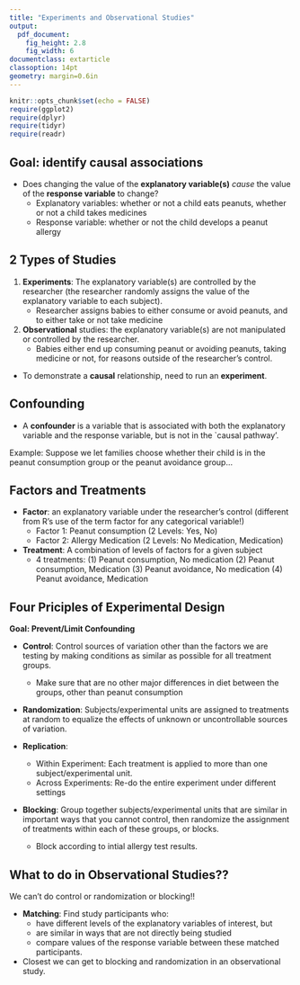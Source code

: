 ```yaml
---
title: "Experiments and Observational Studies"
output:
  pdf_document:
    fig_height: 2.8
    fig_width: 6
documentclass: extarticle
classoption: 14pt
geometry: margin=0.6in
---
```


```r
knitr::opts_chunk$set(echo = FALSE)
require(ggplot2)
require(dplyr)
require(tidyr)
require(readr)
```

\vspace{-1.25cm}

## Goal: identify causal associations

\vspace{-0.25cm}

 * Does changing the value of the **explanatory variable(s)** *cause* the value of the **response variable** to change?
    * Explanatory variables: whether or not a child eats peanuts, whether or not a child takes medicines
    * Response variable: whether or not the child develops a peanut allergy

\vspace{-0.75cm}

## 2 Types of Studies

\vspace{-0.25cm}

 1. **Experiments**: The explanatory variable(s) are controlled by the researcher (the researcher randomly assigns the value of the explanatory variable to each subject).
    * Researcher assigns babies to either consume or avoid peanuts, and to either take or not take medicine

 2. **Observational** studies: the explanatory variable(s) are not manipulated or controlled by the researcher.
    * Babies either end up consuming peanut or avoiding peanuts, taking medicine or not, for reasons outside of the researcher's control.

 * To demonstrate a **causal** relationship, need to run an **experiment**.

\vspace{-0.75cm}

## Confounding

\vspace{-0.25cm}

 * A **confounder** is a variable that is associated with both the explanatory variable and the response variable, but is not in the `causal pathway'.
 
Example: Suppose we let families choose whether their child is in the peanut consumption group or the peanut avoidance group...

\includegraphics[width=0.7\textwidth]{confounding_peanuts.png}

\newpage

## Factors and Treatments

\vspace{-0.25cm}

 * **Factor**: an explanatory variable under the researcher's control (different from R's use of the term factor for any categorical variable!)
    * Factor 1: Peanut consumption (2 Levels: Yes, No)
    * Factor 2: Allergy Medication (2 Levels: No Medication, Medication)
 * **Treatment**: A combination of levels of factors for a given subject
    * 4 treatments: (1) Peanut consumption, No medication  (2) Peanut consumption, Medication  (3) Peanut avoidance, No medication  (4) Peanut avoidance, Medication

\vspace{-0.75cm}

## Four Priciples of Experimental Design

\vspace{-0.25cm}

**Goal: Prevent/Limit Confounding**

 * **Control**: Control sources of variation other than the factors we are testing by making conditions as similar as possible for all treatment groups.
    * Make sure that are no other major differences in diet between the groups, other than peanut consumption

 * **Randomization**: Subjects/experimental units are assigned to treatments at random to equalize the effects of unknown or uncontrollable sources of variation.

 * **Replication**:
    * Within Experiment: Each treatment is applied to more than one subject/experimental unit.
    * Across Experiments: Re-do the entire experiment under different settings

 * **Blocking**: Group together subjects/experimental units that are similar in important ways that you cannot control, then randomize the assignment of treatments within each of these groups, or blocks.
    * Block according to intial allergy test results.

\vspace{-0.75cm}

## What to do in Observational Studies??

\vspace{-0.25cm}

We can't do control or randomization or blocking!!

 * **Matching**: Find study participants who:
     * have different levels of the explanatory variables of interest, but
     * are similar in ways that are not directly being studied
     * compare values of the response variable between these matched participants.
 * Closest we can get to blocking and randomization in an observational study.
